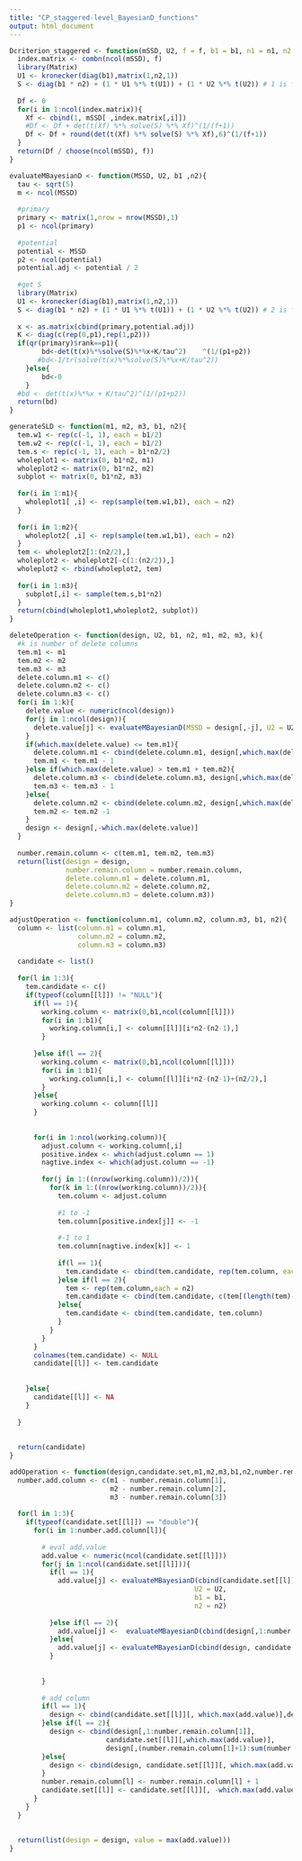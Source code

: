 ```yaml
---
title: "CP_staggered-level_BayesianD_functions"
output: html_document
---
```

```r
Dcriterion_staggered <- function(mSSD, U2, f = f, b1 = b1, n1 = n1, n2 = n2){
  index.matrix <- combn(ncol(mSSD), f)
  library(Matrix)   
  U1 <- kronecker(diag(b1),matrix(1,n2,1))
  S <- diag(b1 * n2) + (1 * U1 %*% t(U1)) + (1 * U2 %*% t(U2)) # 1 is from paper
  
  Df <- 0
  for(i in 1:ncol(index.matrix)){
    Xf <- cbind(1, mSSD[ ,index.matrix[,i]])
    #Df <- Df + det(t(Xf) %*% solve(S) %*% Xf)^(1/(f+1))
    Df <- Df + round(det(t(Xf) %*% solve(S) %*% Xf),6)^(1/(f+1))
  }
  return(Df / choose(ncol(mSSD), f))
}
```

```r
evaluateMBayesianD <- function(MSSD, U2, b1 ,n2){
  tau <- sqrt(5)
  m <- ncol(MSSD)
  
  #primary
  primary <- matrix(1,nrow = nrow(MSSD),1)
  p1 <- ncol(primary)
  
  #potential
  potential <- MSSD
  p2 <- ncol(potential)
  potential.adj <- potential / 2   
  
  #get S 
  library(Matrix)   
  U1 <- kronecker(diag(b1),matrix(1,n2,1))
  S <- diag(b1 * n2) + (1 * U1 %*% t(U1)) + (1 * U2 %*% t(U2)) # 2 is from paper
  
  x <- as.matrix(cbind(primary,potential.adj))  
  K <- diag(c(rep(0,p1),rep(1,p2)))
  if(qr(primary)$rank==p1){
        bd<-det(t(x)%*%solve(S)%*%x+K/tau^2)	^(1/(p1+p2))
       #bd<-1/tr(solve(t(x)%*%solve(S)%*%x+K/tau^2))		        
	}else{
		bd<-0
	}	
  #bd <- det(t(x)%*%x + K/tau^2)^(1/(p1+p2))
  return(bd)
}
```

```r
generateSLD <- function(m1, m2, m3, b1, n2){
  tem.w1 <- rep(c(-1, 1), each = b1/2)
  tem.w2 <- rep(c(-1, 1), each = b1/2)
  tem.s <- rep(c(-1, 1), each = b1*n2/2)
  wholeplot1 <- matrix(0, b1*n2, m1)
  wholeplot2 <- matrix(0, b1*n2, m2)
  subplot <- matrix(0, b1*n2, m3)
  
  for(i in 1:m1){
    wholeplot1[ ,i] <- rep(sample(tem.w1,b1), each = n2)  
  }
  
  for(i in 1:m2){
    wholeplot2[ ,i] <- rep(sample(tem.w1,b1), each = n2)
  }
  tem <- wholeplot2[1:(n2/2),]
  wholeplot2 <- wholeplot2[-c(1:(n2/2)),]
  wholeplot2 <- rbind(wholeplot2, tem)
  
  for(i in 1:m3){
    subplot[,i] <- sample(tem.s,b1*n2)
  }
  return(cbind(wholeplot1,wholeplot2, subplot))
}
```

```r
deleteOperation <- function(design, U2, b1, n2, m1, m2, m3, k){
  #k is number of delete columns
  tem.m1 <- m1
  tem.m2 <- m2
  tem.m3 <- m3
  delete.column.m1 <- c()
  delete.column.m2 <- c()
  delete.column.m3 <- c()
  for(i in 1:k){
    delete.value <- numeric(ncol(design))
    for(j in 1:ncol(design)){
      delete.value[j] <- evaluateMBayesianD(MSSD = design[,-j], U2 = U2, b1 =b1, n2 = n2)  
    }
    if(which.max(delete.value) <= tem.m1){
      delete.column.m1 <- cbind(delete.column.m1, design[,which.max(delete.value)])
      tem.m1 <- tem.m1 - 1
    }else if(which.max(delete.value) > tem.m1 + tem.m2){
      delete.column.m3 <- cbind(delete.column.m3, design[,which.max(delete.value)])
      tem.m3 <- tem.m3 - 1
    }else{
      delete.column.m2 <- cbind(delete.column.m2, design[,which.max(delete.value)])
      tem.m2 <- tem.m2 -1
    }
    design <- design[,-which.max(delete.value)]
  }
  
  number.remain.column <- c(tem.m1, tem.m2, tem.m3)
  return(list(design = design,
              number.remain.column = number.remain.column,
              delete.column.m1 = delete.column.m1,
              delete.column.m2 = delete.column.m2,
              delete.column.m3 = delete.column.m3))
}
```

```r
adjustOperation <- function(column.m1, column.m2, column.m3, b1, n2){
  column <- list(column.m1 = column.m1,
                 column.m2 = column.m2,
                 column.m3 = column.m3)
  
  candidate <- list()
  
  for(l in 1:3){
    tem.candidate <- c()
    if(typeof(column[[l]]) != "NULL"){
      if(l == 1){
        working.column <- matrix(0,b1,ncol(column[[l]]))
        for(i in 1:b1){
          working.column[i,] <- column[[l]][i*n2-(n2-1),]    
        }
          
      }else if(l == 2){
        working.column <- matrix(0,b1,ncol(column[[l]])) 
        for(i in 1:b1){
          working.column[i,] <- column[[l]][i*n2-(n2-1)+(n2/2),]    
        }
      }else{
        working.column <- column[[l]]  
      }
      
      
      for(i in 1:ncol(working.column)){
        adjust.column <- working.column[,i]
        positive.index <- which(adjust.column == 1)
        nagtive.index <- which(adjust.column == -1)
        
        for(j in 1:((nrow(working.column))/2)){
          for(k in 1:((nrow(working.column))/2)){
            tem.column <- adjust.column
            
            #1 to -1
            tem.column[positive.index[j]] <- -1
            
            #-1 to 1
            tem.column[nagtive.index[k]] <- 1
            
            if(l == 1){
              tem.candidate <- cbind(tem.candidate, rep(tem.column, each = n2))    
            }else if(l == 2){
              tem <- rep(tem.column,each = n2)
              tem.candidate <- cbind(tem.candidate, c(tem[(length(tem)-(n2/2)+1):length(tem)],tem[1:(length(tem)-(n2/2))]))
            }else{
              tem.candidate <- cbind(tem.candidate, tem.column)  
            }
          }  
        }
      }
      colnames(tem.candidate) <- NULL
      candidate[[l]] <- tem.candidate  
      
      
    }else{
      candidate[[l]] <- NA
    }
    
  }    
  
  
  return(candidate)
}
```

```r
addOperation <- function(design,candidate.set,m1,m2,m3,b1,n2,number.remain.column){
  number.add.column <- c(m1 - number.remain.column[1],
                         m2 - number.remain.column[2],
                         m3 - number.remain.column[3])
  
  for(l in 1:3){
    if(typeof(candidate.set[[l]]) == "double"){
      for(i in 1:number.add.column[l]){
        
        # eval add.value
        add.value <- numeric(ncol(candidate.set[[l]]))
        for(j in 1:ncol(candidate.set[[l]])){
          if(l == 1){
            add.value[j] <- evaluateMBayesianD(cbind(candidate.set[[l]][,i], design),
                                              U2 = U2,
                                              b1 = b1,
                                              n2 = n2)
            
          }else if(l == 2){
            add.value[j] <-  evaluateMBayesianD(cbind(design[,1:number.remain.column[1]], candidate.set[[l]][,i], design[,(number.remain.column[1]+1):sum(number.remain.column)]),U2 = U2,b1 = b1,n2=n2)
          }else{
            add.value[j] <- evaluateMBayesianD(cbind(design, candidate.set[[l]][,i]),U2 = U2,b1 = b1,n2=n2)  
          }
          
          
        }
        
        # add column
        if(l == 1){
          design <- cbind(candidate.set[[l]][, which.max(add.value)],design)  
        }else if(l == 2){
          design <- cbind(design[,1:number.remain.column[1]], 
                        candidate.set[[l]][,which.max(add.value)], 
                        design[,(number.remain.column[1]+1):sum(number.remain.column)])
        }else{
          design <- cbind(design, candidate.set[[l]][, which.max(add.value)])
        }
        number.remain.column[l] <- number.remain.column[l] + 1
        candidate.set[[l]] <- candidate.set[[l]][, -which.max(add.value)]
      }
    }
  }
  
  
  return(list(design = design, value = max(add.value)))
}
```
